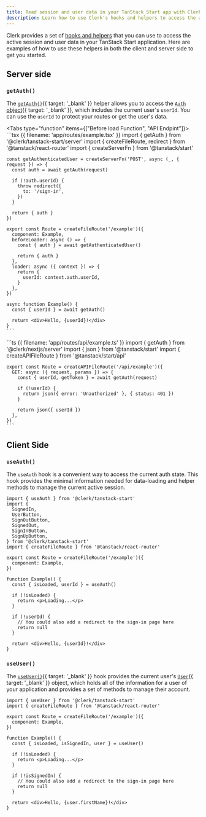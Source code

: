 ```yaml
---
title: Read session and user data in your TanStack Start app with Clerk
description: Learn how to use Clerk's hooks and helpers to access the active session and user data in your TanStack Start application.
---
```


Clerk provides a set of [hooks and helpers](/docs/references/tanstack-start/overview#client-side-helpers) that you can use to access the active session and user data in your TanStack Start application. Here are examples of how to use these helpers in both the client and server side to get you started.

## Server side

### `getAuth()`

The [`getAuth()`](/docs/references/nextjs/get-auth){{ target: '_blank' }} helper allows you to access the [`Auth` object](/docs/references/nextjs/auth-object){{ target: '_blank' }}, which includes the current user's `userId`. You can use the `userId` to protect your routes or get the user's data.

<Tabs type="function" items={["Before load Function", "API Endpint"]}>
  <Tab>
    ```tsx {{ filename: 'app/routes/example.tsx' }}
    import { getAuth } from '@clerk/tanstack-start/server'
    import { createFileRoute, redirect } from '@tanstack/react-router'
    import { createServerFn } from '@tanstack/start'

    const getAuthenticatedUser = createServerFn('POST', async (_, { request }) => {
      const auth = await getAuth(request)

      if (!auth.userId) {
        throw redirect({
          to: '/sign-in',
        })
      }

      return { auth }
    })

    export const Route = createFileRoute('/example')({
      component: Example,
      beforeLoader: async () => {
        const { auth } = await getAuthenticatedUser()

        return { auth }
      },
      loader: async ({ context }) => {
        return {
          userId: context.auth.userId,
        }
      },
    })

    async function Example() {
      const { userId } = await getAuth()

      return <div>Hello, {userId}!</div>
    }
    ```
  </Tab>

  <Tab>
    ```ts {{ filename: 'app/routes/api/example.ts' }}
    import { getAuth } from '@clerk/nextjs/server'
    import { json } from '@tanstack/start'
    import { createAPIFileRoute } from '@tanstack/start/api'

    export const Route = createAPIFileRoute('/api/example')({
      GET: async ({ request, params }) => {
        const { userId, getToken } = await getAuth(request)

        if (!userId) {
          return json({ error: 'Unauthorized' }, { status: 401 })
        }

        return json({ userId })
      },
    })
    ```
  </Tab>
</Tabs>

## Client Side

### `useAuth()`

The `useAuth` hook is a convenient way to access the current auth state. This hook provides the minimal information needed for data-loading and helper methods to manage the current active session.

```tsx {{ filename: 'routes/example.tsx' }}
import { useAuth } from '@clerk/tanstack-start'
import {
  SignedIn,
  UserButton,
  SignOutButton,
  SignedOut,
  SignInButton,
  SignUpButton,
} from '@clerk/tanstack-start'
import { createFileRoute } from '@tanstack/react-router'

export const Route = createFileRoute('/example')({
  component: Example,
})

function Example() {
  const { isLoaded, userId } = useAuth()

  if (!isLoaded) {
    return <p>Loading...</p>
  }

  if (!userId) {
    // You could also add a redirect to the sign-in page here
    return null
  }

  return <div>Hello, {userId}!</div>
}
```

### `useUser()`

The [`useUser()`](/docs/references/react/use-user){{ target: '_blank' }} hook provides the current user's [`User`](/docs/references/javascript/user/user){{ target: '_blank' }} object, which holds all of the information for a user of your application and provides a set of methods to manage their account.

```tsx {{ filename: 'routes/example.tsx' }}
import { useUser } from '@clerk/tanstack-start'
import { createFileRoute } from '@tanstack/react-router'

export const Route = createFileRoute('/example')({
  component: Example,
})

function Example() {
  const { isLoaded, isSignedIn, user } = useUser()

  if (!isLoaded) {
    return <p>Loading...</p>
  }

  if (!isSignedIn) {
    // You could also add a redirect to the sign-in page here
    return null
  }

  return <div>Hello, {user.firstName}!</div>
}
```

[get-auth]: /docs/references/tanstack-start/get-auth
